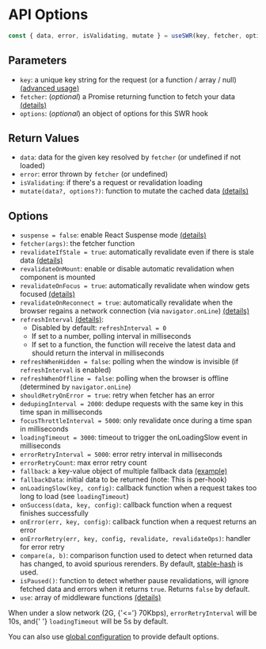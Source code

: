 
# API Options

```js
const { data, error, isValidating, mutate } = useSWR(key, fetcher, options)
```

## Parameters

- `key`: a unique key string for the request (or a function / array / null) [(advanced usage)](/docs/conditional-fetching)
- `fetcher`: (_optional_) a Promise returning function to fetch your data [(details)](/docs/data-fetching)
- `options`: (_optional_) an object of options for this SWR hook

## Return Values

- `data`: data for the given key resolved by `fetcher` (or undefined if not loaded)
- `error`: error thrown by `fetcher` (or undefined)
- `isValidating`: if there's a request or revalidation loading
- `mutate(data?, options?)`: function to mutate the cached data [(details)](/docs/mutation)

## Options

- `suspense = false`: enable React Suspense mode [(details)](/docs/suspense)
- `fetcher(args)`: the fetcher function
- `revalidateIfStale = true`: automatically revalidate even if there is stale data [(details)](/docs/revalidation#disable-automatic-revalidations)
- `revalidateOnMount`: enable or disable automatic revalidation when component is mounted
- `revalidateOnFocus = true`: automatically revalidate when window gets focused [(details)](/docs/revalidation)
- `revalidateOnReconnect = true`: automatically revalidate when the browser regains a network connection (via `navigator.onLine`) [(details)](/docs/revalidation)
- `refreshInterval` [(details)](/docs/revalidation):
  - Disabled by default: `refreshInterval = 0`
  - If set to a number, polling interval in milliseconds
  - If set to a function, the function will receive the latest data and should return the interval in milliseconds
- `refreshWhenHidden = false`: polling when the window is invisible (if `refreshInterval` is enabled)
- `refreshWhenOffline = false`: polling when the browser is offline (determined by `navigator.onLine`)
- `shouldRetryOnError = true`: retry when fetcher has an error
- `dedupingInterval = 2000`: dedupe requests with the same key in this time span in milliseconds
- `focusThrottleInterval = 5000`: only revalidate once during a time span in milliseconds
- `loadingTimeout = 3000`: timeout to trigger the onLoadingSlow event in milliseconds
- `errorRetryInterval = 5000`: error retry interval in milliseconds
- `errorRetryCount`: max error retry count
- `fallback`: a key-value object of multiple fallback data [(example)](/docs/with-nextjs)
- `fallbackData`: initial data to be returned (note: This is per-hook)
- `onLoadingSlow(key, config)`: callback function when a request takes too long to load (see `loadingTimeout`)
- `onSuccess(data, key, config)`: callback function when a request finishes successfully
- `onError(err, key, config)`: callback function when a request returns an error
- `onErrorRetry(err, key, config, revalidate, revalidateOps)`: handler for error retry
- `compare(a, b)`: comparison function used to detect when returned data has changed, to avoid spurious rerenders. By default, [stable-hash](https://github.com/shuding/stable-hash) is used.
- `isPaused()`: function to detect whether pause revalidations, will ignore fetched data and errors when it returns `true`. Returns `false` by default.
- `use`: array of middleware functions [(details)](/docs/middleware)

<Callout emoji="💡">
  When under a slow network (2G, {'<='} 70Kbps), <code>errorRetryInterval</code> will be 10s, and{' '}
  <code>loadingTimeout</code> will be 5s by default.
</Callout>

You can also use [global configuration](/docs/global-configuration) to provide default options.
